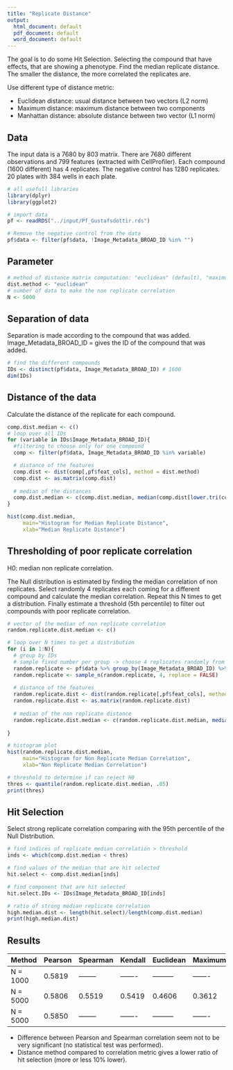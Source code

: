 ```yaml
---
title: "Replicate Distance"
output:
  html_document: default
  pdf_document: default
  word_document: default
---
```

The goal is to do some Hit Selection. Selecting the compound that have effects, that are showing a phenotype.
Find the median replicate distance. The smaller the distance, the more correlated the replicates are.

Use different type of distance metric:

- Euclidean distance: usual distance between two vectors (L2 norm)
- Maximum distance: maximum distance between two components
- Manhattan distance: absolute distance between two vector (L1 norm)


## Data

The input data is a 7680 by 803 matrix.
There are 7680 different observations and 799 features (extracted with CellProfiler).
Each compound (1600 different) has 4 replicates. The negative control has 1280 replicates.
20 plates with 384 wells in each plate.

```r
# all usefull libraries
library(dplyr)
library(ggplot2)
```

```r
# import data
pf <- readRDS("../input/Pf_Gustafsdottir.rds")

# Remove the negative control from the data
pf$data <- filter(pf$data, !Image_Metadata_BROAD_ID %in% "")
```

## Parameter
```r
# method of distance matrix computation: "euclidean" (default), "maximum", "manhattan"
dist.method <- "euclidean"
# number of data to make the non replicate correlation
N <- 5000
```

## Separation of data

Separation is made according to the compound that was added.
Image_Metadata_BROAD_ID = gives the ID of the compound that was added.

```r
# find the different compounds
IDs <- distinct(pf$data, Image_Metadata_BROAD_ID) # 1600
dim(IDs)

```

## Distance of the data

Calculate the distance of the replicate for each compound.

```r
comp.dist.median <- c()
# loop over all IDs
for (variable in IDs$Image_Metadata_BROAD_ID){
  #filtering to choose only for one compound
  comp <- filter(pf$data, Image_Metadata_BROAD_ID %in% variable)

  # distance of the features
  comp.dist <- dist(comp[,pf$feat_cols], method = dist.method)
  comp.dist <- as.matrix(comp.dist)
  
  # median of the distances
  comp.dist.median <- c(comp.dist.median, median(comp.dist[lower.tri(comp.dist)],na.rm=TRUE))
}

hist(comp.dist.median,
     main="Histogram for Median Replicate Distance",
     xlab="Median Replicate Distance")
```


## Thresholding of poor replicate correlation

H0: median non replicate correlation.

The Null distribution is estimated by finding the median correlation of non replicates. 
Select randomly 4 replicates each coming for a different compound and calculate the median correlation. 
Repeat this N times to get a distribution.
Finally estimate a threshold (5th percentile) to filter out compounds with poor replicate correlation.

```r

# vector of the median of non replicate correlation
random.replicate.dist.median <- c()

# loop over N times to get a distribution
for (i in 1:N){
  # group by IDs
  # sample fixed number per group -> choose 4 replicates randomly from different group
  random.replicate <- pf$data %>% group_by(Image_Metadata_BROAD_ID) %>% sample_n(1, replace = FALSE) %>% ungroup(random.replicate)
  random.replicate <- sample_n(random.replicate, 4, replace = FALSE)
  
  # distance of the features
  random.replicate.dist <- dist(random.replicate[,pf$feat_cols], method = dist.method)
  random.replicate.dist <- as.matrix(random.replicate.dist)
  
  # median of the non replicate distance
  random.replicate.dist.median <- c(random.replicate.dist.median, median(random.replicate.dist[lower.tri(random.replicate.dist)],na.rm=TRUE))
  
}

# histogram plot
hist(random.replicate.dist.median,
     main="Histogram for Non Replicate Median Correlation",
     xlab="Non Replicate Median Correlation")

# threshold to determine if can reject H0
thres <- quantile(random.replicate.dist.median, .05)
print(thres)
```

## Hit Selection

Select strong replicate correlation comparing with the 95th percentile of the Null Distribution.

```r
# find indices of replicate median correlation > threshold
inds <- which(comp.dist.median < thres)

# find values of the median that are hit selected
hit.select <- comp.dist.median[inds]

# find component that are hit selected
hit.select.IDs <- IDs$Image_Metadata_BROAD_ID[inds]

# ratio of strong median replicate correlation
high.median.dist <- length(hit.select)/length(comp.dist.median)
print(high.median.dist)

```


## Results

|  Method  | Pearson | Spearman | Kendall | Euclidean | Maximum | Manhattan |
| -------- | ------- | -------- | ------- | --------- | ------- | --------- |
| N = 1000 | 0.5819  | -------- | ------- | --------- | ------- | --------- |
| N = 5000 | 0.5806  | 0.5519   | 0.5419  | 0.4606    | 0.3612  | 0.4875    |
| N = 5000 | 0.5850  | -------- | ------- | --------- | ------- | --------- |


- Difference between Pearson and Spearman correlation seem not to be very significant (no statistical test was performed).
- Distance method compared to correlation metric gives a lower ratio of hit selection (more or less 10% lower).